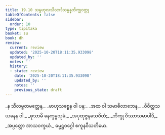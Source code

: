 ```yaml
---
title: 19.10 သမ္ဗဟုလသီလာဒိသမ္ပန္နဘိက္ခုဝတ္ထု
tableOfContents: false
sidebar:
  order: 10
type: tipitaka
basket: su
book: dh
review:
  current: review
  updated: '2025-10-20T18:11:35.933098'
  updated_by: ''
  notes: ''
  history:
  - state: review
    date: '2025-10-20T18:11:35.933098'
    updated_by: ''
    notes: ''
    previous_state: draft
---
```



<DynamicBreadcrumb />


<ReviewStatus review={frontmatter.review} showDetails={true} />

<HypothesisAnnotation frontmatter={frontmatter} />

<Division number="271" book="dh" e="ch" v="18" p="52">

<Paragraph number="292" type="verses" book="dh">
_န သီလဗ္ဗတမတ္တေန,_  
_ဗာဟုသစ္စေန ဝါ ပန;_  
_အထ ဝါ သမာဓိလာဘေန,_  
_ဝိဝိတ္တသယနေန ဝါ._  

</Paragraph>

</Division>
<Division number="272" book="dh" e="ch" v="18" p="52">

<Paragraph number="293" type="verses" book="dh">
_ဖုသာမိ နေက္ခမ္မသုခံ,_  
_အပုထုဇ္ဇနသေဝိတံ;_  
_ဘိက္ခု ဝိဿာသမာပါဒိ,_  
_အပ္ပတ္တော အာသဝက္ခယံ._  


</Paragraph>
</Division>

<Paragraph number="294" type="center" book="dh">
ဓမ္မဋ္ဌဝဂ္ဂေါ ဧကူနဝီသတိမော.
</Paragraph>